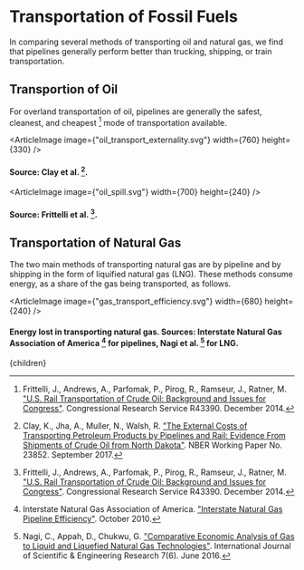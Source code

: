 


# Transportation of Fossil Fuels

In comparing several methods of transporting oil and natural gas, we find that pipelines generally perform better than trucking, shipping, or train transportation.

## Transportion of Oil
For overland transportation of oil, pipelines are generally the safest, cleanest, and cheapest [^2] mode of transportation available.

<ArticleImage image={"oil_transport_externality.svg"} width={760} height={330} />
#### Source: Clay et al. [^1].

<ArticleImage image={"oil_spill.svg"} width={700} height={240} />
#### Source: Frittelli et al. [^2].

## Transportation of Natural Gas
The two main methods of transporting natural gas are by pipeline and by shipping in the form of liquified natural gas (LNG). These methods consume energy, as a share of the gas being transported, as follows.

<ArticleImage image={"gas_transport_efficiency.svg"} width={680} height={240} />
#### Energy lost in transporting natural gas. Sources: Interstate Natural Gas Association of America [^3] for pipelines, Nagi et al. [^4] for LNG.

[^1]: Clay, K., Jha, A., Muller, N., Walsh, R. ["The External Costs of Transporting Petroleum Products by Pipelines and Rail: Evidence From Shipments of Crude Oil from North Dakota"](https://www.nber.org/papers/w23852). NBER Working Paper No. 23852. September 2017.

[^2]: Frittelli, J., Andrews, A., Parfomak, P., Pirog, R., Ramseur, J., Ratner, M. ["U.S. Rail Transportation of Crude Oil: Background and Issues for Congress"](https://digital.library.unt.edu/ark:/67531/metadc276861/). Congressional Research Service R43390. December 2014.

[^3]: Interstate Natural Gas Association of America. ["Interstate Natural Gas Pipeline Efficiency"](https://www.ingaa.org/file.aspx?id=10929). October 2010.

[^4]: Nagi, C., Appah, D., Chukwu, G. ["Comparative Economic Analysis of Gas to Liquid and Liquefied Natural Gas Technologies"](https://www.ijser.org/researchpaper/Comparative-Economic-Analysis-of-Gas-to-Liquid-and-Liquefied-Natural-Gas-Technologies.pdf). International Journal of Scientific & Engineering Research 7(6). June 2016.

  <Article 
    focusAreaUrl={focusAreaUrl} 
    hierarchy={hierarchy} 
    site={site}
  >
    {children}
  </Article>